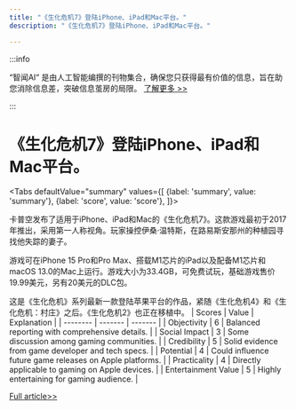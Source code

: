```yaml
---
title: "《生化危机7》登陆iPhone、iPad和Mac平台。"
description: "《生化危机7》登陆iPhone、iPad和Mac平台。"

---
```



:::info

“智闻AI“ 是由人工智能编撰的刊物集合，确保您只获得最有价值的信息，旨在助您消除信息差，突破信息茧房的局限。  [了解更多 >>](/)

:::

# 《生化危机7》登陆iPhone、iPad和Mac平台。


<Tabs
	defaultValue="summary"
	values={[
	{label: 'summary', value: 'summary'},
	{label: 'score', value: 'score'},
]}>
<TabItem value="summary">


卡普空发布了适用于iPhone、iPad和Mac的《生化危机7》。这款游戏最初于2017年推出，采用第一人称视角。玩家操控伊桑·温特斯，在路易斯安那州的种植园寻找他失踪的妻子。

游戏可在iPhone 15 Pro和Pro Max、搭载M1芯片的iPad以及配备M1芯片和macOS 13.0的Mac上运行。游戏大小为33.4GB，可免费试玩，基础游戏售价19.99美元，另有20美元的DLC包。

这是《生化危机》系列最新一款登陆苹果平台的作品，紧随《生化危机4》和《生化危机：村庄》之后。《生化危机2》也正在移植中。
</TabItem>
<TabItem value="score">
	| Scores     | Value   | Explanation |
	| -------- | ------- | ------- |
	| Objectivity  | 6    | Balanced reporting with comprehensive details.    |
	| Social Impact | 3     | Some discussion among gaming communities.    |
	| Credibility    | 5    | Solid evidence from game developer and tech specs.    |
	| Potential    | 4    | Could influence future game releases on Apple platforms.    |
	| Practicality    | 4    | Directly applicable to gaming on Apple devices.    |
	| Entertainment Value    | 5    | Highly entertaining for gaming audience.    |
</TabItem>
</Tabs>

[Full article>>](https://appleinsider.com/articles/24/07/02/resident-evil-7-creeps-its-way-onto-iphone-ipad-and-mac)
